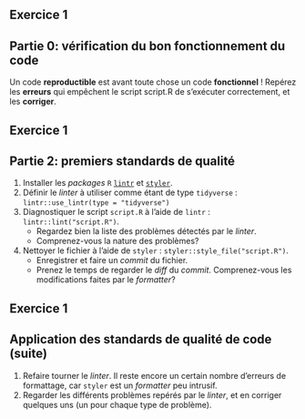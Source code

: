 ## Exercice 1

:::{.callout-tip collapse="true" icon=false}
## Partie 0: vérification du bon fonctionnement du code

Un code **reproductible** est avant toute chose un code **fonctionnel** ! Repérez les **erreurs** qui empêchent le script script.R de s’exécuter correctement, et les **corriger**.

:::

## Exercice 1

:::{.callout-tip collapse="true" icon=false}
## Partie 2: premiers standards de qualité

:::{.incremental}
1. Installer les _packages_ `R` [`lintr`](https://github.com/r-lib/lintr) et [`styler`](https://github.com/r-lib/styler).
2. Définir le _linter_ à utiliser comme étant de type `tidyverse` : `lintr::use_lintr(type = "tidyverse")`
3. Diagnostiquer le script `script.R` à l'aide de `lintr` : `lintr::lint("script.R")`.
    + Regardez bien la liste des problèmes détectés par le _linter_.
    + Comprenez-vous la nature des problèmes?
4. Nettoyer le fichier à l'aide de `styler` : `styler::style_file("script.R")`.
    + Enregistrer et faire un _commit_ du fichier.
    + Prenez le temps de regarder le _diff_ du _commit_. Comprenez-vous les modifications faites par le _formatter_?
:::

:::

## Exercice 1

:::{.callout-tip collapse="true" icon=false}
## Application des standards de qualité de code (suite)

:::{.incremental}
1. Refaire tourner le _linter_. Il reste encore un certain nombre d'erreurs de formattage, car `styler` est un _formatter_ peu intrusif.
2. Regarder les différents problèmes repérés par le _linter_, et en corriger quelques uns (un pour chaque type de problème).
:::

:::
